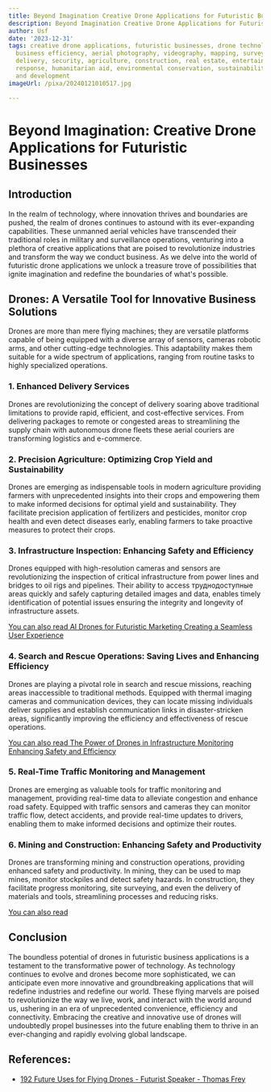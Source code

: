```yaml
---
title: Beyond Imagination Creative Drone Applications for Futuristic Businesses
description: Beyond Imagination Creative Drone Applications for Futuristic Businesses
author: Usf
date: '2023-12-31'
tags: creative drone applications, futuristic businesses, drone technology, innovation,
  business efficiency, aerial photography, videography, mapping, surveying, inspection,
  delivery, security, agriculture, construction, real estate, entertainment, disaster
  response, humanitarian aid, environmental conservation, sustainability, research
  and development
imageUrl: /pixa/20240121010517.jpg

---
```

#  Beyond Imagination: Creative Drone Applications for Futuristic Businesses  


## Introduction

In the realm of technology, where innovation thrives and boundaries are pushed, the realm of drones continues to astound  with its ever-expanding  capabilities. These unmanned aerial vehicles have transcended their traditional roles  in military and surveillance operations, venturing into a plethora of creative applications that  are poised  to  revolutionize industries and transform the way we conduct business. As we delve into the world of futuristic drone applications we unlock a treasure trove of  possibilities that ignite imagination and redefine the boundaries of what's possible. 


## Drones: A Versatile Tool for Innovative Business Solutions

Drones are more  than mere flying machines; they are versatile platforms capable of being equipped with a diverse array  of  sensors, cameras robotic arms, and other cutting-edge technologies. This adaptability makes them suitable for a wide spectrum of applications, ranging from routine  tasks to highly specialized  operations. 


### 1. Enhanced Delivery Services

Drones are revolutionizing the concept  of delivery soaring above traditional  limitations to provide  rapid, efficient, and cost-effective services. From delivering packages to remote or congested areas to streamlining the supply chain with autonomous drone fleets these aerial  couriers are transforming logistics and e-commerce. 



### 2. Precision Agriculture: Optimizing Crop Yield and Sustainability

Drones are emerging as indispensable  tools in modern  agriculture providing farmers with unprecedented insights into  their crops and empowering  them to make informed decisions for optimal yield and sustainability. They facilitate precision application of fertilizers and pesticides,  monitor crop health and even detect diseases early, enabling farmers to take proactive measures to protect  their crops.



### 3. Infrastructure  Inspection: Enhancing Safety and Efficiency

Drones equipped with high-resolution cameras and sensors are revolutionizing the inspection  of critical infrastructure from power lines  and bridges to oil rigs and pipelines. Their ability to access труднодоступные areas quickly  and  safely capturing  detailed  images and data, enables timely  identification of potential issues ensuring the integrity  and longevity of  infrastructure assets.



[You can also read  AI Drones for Futuristic Marketing Creating a Seamless  User Experience](AI%20Drones%20for%20Futuristic%20Marketing%20Creating%20a%20Seamless%20User%20Experience)


###  4. Search and Rescue Operations: Saving  Lives and Enhancing Efficiency

Drones are playing a pivotal role in search and rescue missions, reaching  areas inaccessible to traditional methods. Equipped with thermal imaging cameras and communication devices, they can locate missing individuals deliver supplies and establish communication links  in disaster-stricken areas, significantly improving the efficiency and effectiveness  of rescue operations.



[You can also read The Power of Drones in Infrastructure Monitoring Enhancing Safety and Efficiency](The%20Power%20of%20Drones%20in%20Infrastructure%20Monitoring%20Enhancing%20Safety%20and%20Efficiency)


### 5. Real-Time Traffic Monitoring and Management

Drones are emerging as valuable  tools for traffic monitoring and management, providing real-time data to alleviate congestion and enhance  road safety. Equipped with  traffic sensors and cameras they can monitor traffic  flow, detect accidents, and provide real-time updates to  drivers, enabling them to make informed decisions and optimize  their routes.



### 6. Mining and Construction: Enhancing  Safety and Productivity

Drones are transforming mining and construction operations, providing enhanced  safety and  productivity. In mining, they can be  used to map mines, monitor stockpiles and detect safety hazards. In construction, they facilitate progress monitoring, site surveying, and even the delivery of  materials and tools, streamlining processes and reducing risks.  


[You can also read ]()


## Conclusion

The boundless potential of drones in  futuristic business applications is a testament to the transformative power of technology. As technology continues to  evolve and drones  become more sophisticated, we can anticipate even more innovative and groundbreaking applications  that will redefine industries and redefine  our world. These flying marvels are poised  to revolutionize the way we live, work, and interact with the world around us, ushering in an era of unprecedented convenience, efficiency and connectivity.  Embracing the creative and innovative use of drones will undoubtedly propel businesses into the future enabling them to thrive in an ever-changing  and rapidly evolving global landscape.

## References:
- [192 Future Uses for Flying Drones - Futurist Speaker - Thomas Frey](https://futuristspeaker.com/business-trends/192-future-uses-for-flying-drones/)
